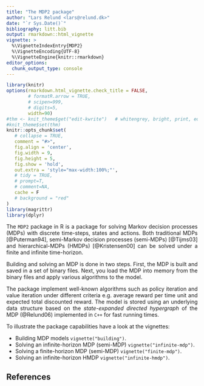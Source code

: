 ```yaml
---
title: "The MDP2 package"
author: "Lars Relund <lars@relund.dk>"
date: "`r Sys.Date()`"
bibliography: litt.bib
output: rmarkdown::html_vignette
vignette: >
  %\VignetteIndexEntry{MDP2}
  %\VignetteEncoding{UTF-8}
  %\VignetteEngine{knitr::rmarkdown}
editor_options: 
  chunk_output_type: console
---
```


<style> 
p {text-align: justify;} 
//.sourceCode {background-color: white;}
pre {
  // border-style: solid;
  // border-width: 1px;
  // border-color: grey;
  //background-color: grey !important;
}
img {
   //width: 100%;
   border: 0;
}
</style>

<!-- scale math down -->
<script type="text/x-mathjax-config"> 
    MathJax.Hub.Config({ 
        "HTML-CSS": { scale: 80 }
        });
</script>

```r
library(knitr)
options(rmarkdown.html_vignette.check_title = FALSE,
        # formatR.arrow = TRUE, 
        # scipen=999, 
        # digits=5,
        width=90) 
#thm <- knit_theme$get("edit-kwrite")   # whitengrey, bright, print, edit-flashdevelop, edit-kwrite
#knit_theme$set(thm)
knitr::opts_chunk$set(
   # collapse = TRUE,
   comment = "#>",
   fig.align = 'center',
   fig.width = 9,
   fig.height = 5,
   fig.show = 'hold',
   out.extra = 'style="max-width:100%;"',
   # tidy = TRUE,
   # prompt=T,
   # comment=NA,
   cache = F
   # background = "red"
)
library(magrittr)
library(dplyr)
```


The `MDP2` package in R is a package for solving Markov decision processes (MDPs) with discrete 
time-steps, states and actions. Both traditional MDPs [@Puterman94], semi-Markov decision processes
(semi-MDPs) [@Tijms03] and hierarchical-MDPs (HMDPs) [@Kristensen00] can be solved under a finite
and infinite time-horizon.

Building and solving an MDP is done in two steps. First, the MDP is built and saved in a set 
of binary files. Next, you load the MDP into memory from the binary files and apply various
algorithms to the model.

The package implement well-known algorithms such as policy iteration and value iteration
under different criteria e.g. average reward per time unit and expected total discounted reward. The
model is stored using an underlying data structure based on the *state-expanded directed hypergraph*
of the MDP (@Relund06) implemented in `C++` for fast running times. <!-- Under development is also
support for MLHMP which is a Java implementation of algorithms for solving MDPs (@Kristensen03). 
-->

To illustrate the package capabilities have a look at the vignettes:

   * Building MDP models `vignette("building")`.
   * Solving an infinite-horizon MDP (semi-MDP) `vignette("infinite-mdp")`.
   * Solving a finite-horizon MDP (semi-MDP) `vignette("finite-mdp")`.
   * Solving an infinite-horizon HMDP `vignette("infinite-hmdp")`.


## References
